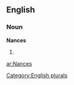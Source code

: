 
==English==

===Noun===
'''Nances'''

# {{plural of|[[Nance]]}}

[[Category:English plurals]]

[[ar:Nances]]